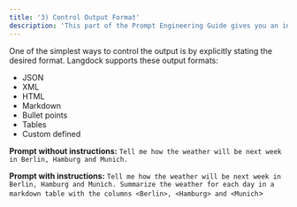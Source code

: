```yaml
---
title: '3) Control Output Format'
description: 'This part of the Prompt Engineering Guide gives you an introduction to the main guidelines of prompt engineering.'
---
```


One of the simplest ways to control the output is by explicitly stating the desired format.
Langdock supports these output formats:
- JSON
- XML
- HTML
- Markdown
- Bullet points 
- Tables
- Custom defined 

**Prompt without instructions:**
`Tell me how the weather will be next week in Berlin, Hamburg and Munich.`

**Prompt with instructions:**
`Tell me how the weather will be next week in Berlin, Hamburg and Munich. Summarize the weather for each day in a markdown table with the columns <Berlin>, <Hamburg> and <Munich`>
